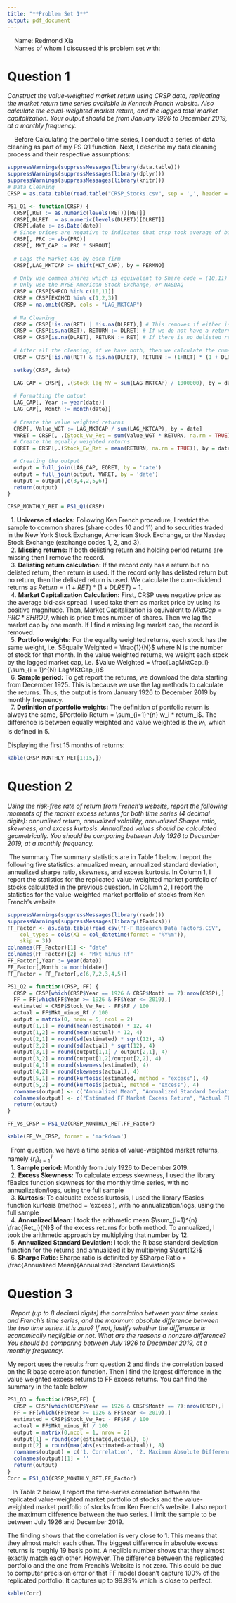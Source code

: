 ---
title: "**Problem Set 1**"
output: pdf_document
---
|     Name: Redmond Xia
  
|     Names of whom I discussed this problem set with: 


# Question 1

*Construct the value-weighted market return using CRSP data, replicating the market return
time series available in Kenneth French website. Also calculate the equal-weighted market return,
and the lagged total market capitalization. Your output should be from January 1926 to December
2019, at a monthly frequency.*

|     Before Calculating the portfolio time series, I conduct a series of data cleaning as part of my PS Q1 function. Next, I describe my data cleaning process and their respective assumptions:

```{r, echo = FALSE, warning = FALSE}
suppressWarnings(suppressMessages(library(data.table)))
suppressWarnings(suppressMessages(library(dplyr)))
suppressWarnings(suppressMessages(library(knitr)))
# Data Cleaning
CRSP = as.data.table(read.table("CRSP_Stocks.csv", sep = ',', header = TRUE))

PS1_Q1 <- function(CRSP) {
  CRSP[,RET := as.numeric(levels(RET))[RET]]
  CRSP[,DLRET := as.numeric(levels(DLRET))[DLRET]]
  CRSP[,date := as.Date(date)]
  # Since prices are negative to indicates that crsp took average of bid ask spread, we take the absolute value of it only.
  CRSP[, PRC := abs(PRC)]
  CRSP[, MKT_CAP := PRC * SHROUT]
  
  # Lags the Market Cap by each firm
  CRSP[,LAG_MKTCAP := shift(MKT_CAP), by = PERMNO]
  
  # Only use common shares which is equivalent to Share code = (10,11)
  # Only use the NYSE American Stock Exchange, or NASDAQ
  CRSP = CRSP[SHRCD %in% c(10,11)]
  CRSP = CRSP[EXCHCD %in% c(1,2,3)]
  CRSP = na.omit(CRSP, cols = "LAG_MKTCAP")
  
  # Na Cleaning
  CRSP = CRSP[!is.na(RET) | !is.na(DLRET),] # This removes if either is missing
  CRSP = CRSP[is.na(RET), RETURN := DLRET] # If we do not have a return, we use delisting return
  CRSP = CRSP[is.na(DLRET), RETURN := RET] # If there is no delisted returns, we use actual returns
  
  # After all the cleaning, if we have both, then we calculate the cum-dividend return as (1+ret) * (1+DLRET) - 1
  CRSP = CRSP[!is.na(RET) & !is.na(DLRET), RETURN := (1+RET) * (1 + DLRET) - 1]
  
  setkey(CRSP, date)

  LAG_CAP = CRSP[, .(Stock_lag_MV = sum(LAG_MKTCAP) / 1000000), by = date]
  
  # Formatting the output
  LAG_CAP[, Year := year(date)]
  LAG_CAP[, Month := month(date)]
  
  # Create the value weighted returns
  CRSP[, Value_WGT := LAG_MKTCAP / sum(LAG_MKTCAP), by = date]
  VWRET = CRSP[, .(Stock_Vw_Ret = sum(Value_WGT * RETURN, na.rm = TRUE)), by = date]
  # Create the equally weighted returns
  EQRET = CRSP[,.(Stock_Ew_Ret = mean(RETURN, na.rm = TRUE)), by = date]

  # Creating the output
  output = full_join(LAG_CAP, EQRET, by = 'date')
  output = full_join(output, VWRET, by = 'date')
  output = output[,c(3,4,2,5,6)]
  return(output)
}

CRSP_MONTHLY_RET = PS1_Q1(CRSP)
```

|   1. **Universe of stocks:** Following Ken French procedure, I restrict the sample to common shares (share codes 10 and 11) and to securities traded in the New York Stock Exchange, American Stock Exchange, or the Nasdaq Stock Exchange (exchange codes 1, 2, and 3).

|   2. **Missing returns:** If both delisting return and holding period returns are missing then I remove the record.

|   3. **Delisting return calculation:** If the record only has a return but no delisted return, then return is used. If the record only has delisted return but no return, then the delisted return is used. We calculate the cum-dividend returns as $Return = (1 + RET) * (1 + DLRET) - 1$.

|   4. **Market Capitalization Calculation:** First, CRSP uses negative price as the average bid-ask spread. I used take them as market price by using its positive magnitude. Then, Market Capitalization is equivalent to $MktCap = PRC * SHROU$, which is price times number of shares. Then we lag the market cap by one month. If I find a missing lag market cap, the record is removed.

|   5. **Portfolio weights:** For the equallty weighted returns, each stock has the same weight, i.e. $Equally Weighted = \frac{1}{N}$ where N is the number of stock for that month. In the value weighted returns, we weight each stock by the lagged market cap, i.e. $Value Weighted = \frac{LagMktCap_i}{\sum_{i = 1}^{N} LagMKtCap_i}$

|   6. **Sample period:** To get report the returns, we download the data starting from December 1925. This is because we use the lag methods to calculate the returns. Thus, the output is from January 1926 to December 2019 by monthly frequency.

|   7. **Definition of portfolio weights:** The definition of portfolio return is always the same, $Portfolio Return = \sum_{i=1}^{n} w_i * return_i$. The difference is between equally weighted and value weighted is the $w_i$, which is defined in 5.

Displaying the first 15 months of returns:
```{r, echo = FALSE}

kable(CRSP_MONTHLY_RET[1:15,])

```

# Question 2
*Using the risk-free rate of return from French's website, report the following moments of the
market excess returns for both time series (4 decimal digits): annualized return, annualized
volatility, annualized Sharpe ratio, skewness, and excess kurtosis. Annualized values should
be calculated geometrically. You should be comparing between July 1926 to December 2019,
at a monthly frequency.*

|  The summary The summary statistics are in Table 1 below. I report the following five statistics: annualized mean, annualized standard deviation, annualized sharpe ratio, skewness, and excess kurtosis. In Column 1, I report the statistics for the replicated value-weighted market portfolio of stocks calculated in the previous question. In Column 2, I report the statistics for the value-weighted market portfolio of stocks from Ken French's website


```{r, echo = FALSE, warning = FALSE}
suppressWarnings(suppressMessages(library(readr)))
suppressWarnings(suppressMessages(library(fBasics)))
FF_Factor <- as.data.table(read_csv("F-F_Research_Data_Factors.CSV", 
    col_types = cols(X1 = col_datetime(format = "%Y%m")), 
    skip = 3))
colnames(FF_Factor)[1] <- "date"
colnames(FF_Factor)[2] <- "Mkt_minus_Rf"
FF_Factor[,Year := year(date)]
FF_Factor[,Month := month(date)]
FF_Factor = FF_Factor[,c(6,7,2,3,4,5)]

PS1_Q2 = function(CRSP, FF) {
  CRSP = CRSP[which(CRSP$Year == 1926 & CRSP$Month == 7):nrow(CRSP),]
  FF = FF[which(FF$Year >= 1926 & FF$Year <= 2019),]
  estimated = CRSP$Stock_Vw_Ret - FF$RF / 100
  actual = FF$Mkt_minus_Rf / 100
  output = matrix(0, nrow = 5, ncol = 2)
  output[1,1] = round(mean(estimated) * 12, 4)
  output[1,2] = round(mean(actual) * 12, 4)
  output[2,1] = round(sd(estimated) * sqrt(12), 4)
  output[2,2] = round(sd(actual) * sqrt(12), 4)
  output[3,1] = round(output[1,1] / output[2,1], 4)
  output[3,2] = round(output[1,2]/output[2,2], 4)
  output[4,1] = round(skewness(estimated), 4)
  output[4,2] = round(skewness(actual), 4)
  output[5,1] = round(kurtosis(estimated, method = "excess"), 4)
  output[5,2] = round(kurtosis(actual, method = "excess"), 4)
  rownames(output) <- c("Annualized Mean", "Annualized Standard Deviation", "Annualized Sharpe Ratio", "Skewness", "Excess Kurtosis")
  colnames(output) <- c("Estimated FF Market Excess Return", "Actual FF Market Excess Return")
  return(output)
}

FF_Vs_CRSP = PS1_Q2(CRSP_MONTHLY_RET,FF_Factor)
```

\begin{center}
Table 1: Summary Statistics 
\end{center}

```{r, echo = FALSE}
kable(FF_Vs_CRSP, format = 'markdown')
```

|   From question, we have a time series of value-weighted market returns, namely $\{r_t\}_{t=1}^{T}$

|   1. **Sample period:** Monthly from July 1926 to December 2019.

|   2. **Excess Skewness:** To calculate excess skewness, I used the library fBasics function skewness for the monthly time series, with no annualization/logs, using the full sample

|   3. **Kurtosis**: To calcualte excess kurtosis, I used the library fBasics function kurtosis (method = 'excess'), with no annualization/logs, using the full sample

|   4. **Annualized Mean**: I took the arithmetic mean $\sum_{i=1}^{n} \frac{Ret_i}{N}$ of the excess returns for both method. To annualized, I took the arithmetic approach by multiplying that number by 12.

|   5. **Annualized Standard Deviation**: I took the R base standard deviation function for the returns and annualized it by multiplying $\sqrt{12}$

|   6. **Sharpe Ratio**: Sharpe ratio is definited by $Sharpe Ratio = \frac{Annualized Mean}{Annualized Standard Deviation}$

# Question 3
|   *Report (up to 8 decimal digits) the correlation between your time series and French's time series, and the maximum absolute difference between the two time series. It is zero? If not, justify whether the difference is economically negligible or not. What are the reasons a nonzero difference? You should be comparing between July 1926 to December 2019, at a monthly frequency.*

My report uses the results from question 2 and finds the correlation based on the R base correlation function. Then I find the largest difference in the value weighted excess returns to FF excess returns. You can find the summary in the table below

```{r, echo = FALSE}
PS1_Q3 = function(CRSP,FF) {
  CRSP = CRSP[which(CRSP$Year == 1926 & CRSP$Month == 7):nrow(CRSP),]
  FF = FF[which(FF$Year >= 1926 & FF$Year <= 2019),]
  estimated = CRSP$Stock_Vw_Ret - FF$RF / 100
  actual = FF$Mkt_minus_Rf / 100
  output = matrix(0,ncol = 1, nrow = 2)
  output[1] = round(cor(estimated,actual), 8) 
  output[2] = round(max(abs(estimated-actual)), 8)
  rownames(output) = c('1. Correlation', '2. Maximum Absolute Difference')
  colnames(output)[1] = ''
  return(output)
}
Corr = PS1_Q3(CRSP_MONTHLY_RET,FF_Factor)

```


|    In Table 2 below, I report the time-series correlation between the replicated value-weighted market portfolio of stocks and the value-weighted market portfolio of stocks from Ken French's website. I also report the maximum difference between the two series. I limit the sample to be between July 1926 and December 2019.

The finding shows that the correlation is very close to 1. This means that they almost match each other. The biggest difference in absolute excess returns is roughly 19 basis point. A neglible number shows that they almost exactly match each other. However, The difference between the replicated portfolio and the one from French's Website is not zero. This could be due to computer precision error or that FF model doesn't capture 100% of the replicated portfolio. It captures up to 99.99% which is close to perfect.

\begin{center}
Table 2: Correlation and maximum difference 
\end{center}
```{r, echo = FALSE}
kable(Corr)
```



